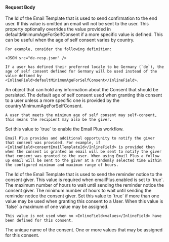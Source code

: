
#### Request Body

<APIBlock>
  <APIField name="consent.consentEmailTemplateId" type="UUID" optional>
    The Id of the Email Template that is used to send confirmation to the end user. If this value is omitted an email will not be sent to the user.
  </APIField>
  <APIField name="consent.countryMinimumAgeForSelfConsent" type="Map<Locale, Integer>" optional>
    This property optionally overrides the value provided in <InlineField>defaultMinimumAgeForSelfConsent</InlineField> if a more specific value is defined. This can be useful when the age of self consent varies by country.

    For example, consider the following definition:

    <JSON src="de-resp.json" />

    If a user has defined their preferred locale to be Germany (`de`), the age of self consent defined for Germany will be used instead of the value defined by <InlineField>defaultMinimumAgeForSelfConsent</InlineField>.
  </APIField>
  <APIField name="consent.data" type="Object" optional>
    An object that can hold any information about the Consent that should be persisted.
  </APIField>
  <APIField name="consent.defaultMinimumAgeForSelfConsent" type="Integer" required>
    The default age of self consent used when granting this consent to a user unless a more specific one is provided by the <InlineField>countryMinimumAgeForSelfConsent</InlineField>.

    A user that meets the minimum age of self consent may self-consent, this means the recipient may also be the giver.
  </APIField>
  <APIField name="consent.emailPlus.enabled" type="Boolean" optional defaults="false">
    Set this value to `true` to enable the Email Plus workflow.

    Email Plus provides and additional opportunity to notify the giver that consent was provided. For example, if <InlineField>consentEmailTemplateId</InlineField> is provided then when the consent is granted an email will be sent to notify the giver that consent was granted to the user. When using Email Plus a follow up email will be sent to the giver at a randomly selected time within the configured minimum and maximum range of hours.
  </APIField>
  <APIField name="consent.emailPlus.emailTemplateId" type="UUID" required>
    The Id of the Email Template that is used to send the reminder notice to the consent giver. This value is required when <InlineField>emailPlus.enabled</InlineField> is set to `true`.
  </APIField>
  <APIField name="consent.emailPlus.maximumTimeToSendEmailInHours" type="Integer" optional defaults="48">
    The maximum number of hours to wait until sending the reminder notice the consent giver.
  </APIField>
  <APIField name="consent.emailPlus.minimumTimeToSendEmailInHours" type="Integer" optional defaults="24">
    The minimum number of hours to wait until sending the reminder notice the consent giver.
  </APIField>
  <APIField name="consent.multipleValuesAllowed" type="Boolean" optional defaults="false">
    Set this value to `true` if more than one value may be used when granting this consent to a User. When this value is `false` a maximum of one value may be assigned.

    This value is not used when no <InlineField>values</InlineField> have been defined for this consent.
  </APIField>
  <APIField name="consent.name" type="String" required>
    The unique name of the consent.
  </APIField>
  <APIField name="consent.values" type="Array<String>" optional>
    One or more values that may be assigned for this consent.
  </APIField>
</APIBlock>

<JSON title="Example Request JSON" src="consents/request.json" />
